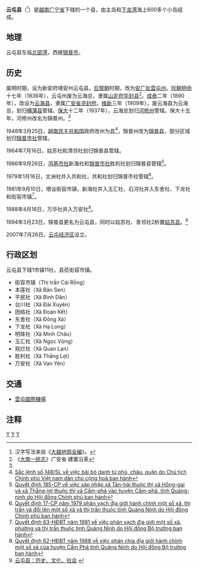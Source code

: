 {{Infobox Settlement
|name                   = 云屯县
|settlement_type        = 县
|official_name          = 
|other_name             = 
|native_name            = {{lang|vi|Huyện Vân Đồn}}
|nickname               = 
|motto                  = 
|image_skyline          = Sơn Hào Beach, Cao Lôn Island, Vân Đồn, Quảng Ninh, Việt Nam.jpg
|imagesize              = 
|image_caption          = 
|image_flag             = 
|flag_size              = 
|image_seal             = 
|seal_size              = 
|image_shield           = 
|shield_size            = 
|image_blank_emblem     = 
|blank_emblem_size      = 
|image_map              = {{Infobox mapframe|frame-width=250|zoom=09}}
|mapsize                = 
|map_caption            = 
|image_map1             = 
|mapsize1               = 
|map_caption1           = 
|pushpin_map            = Vietnam
|pushpin_label_position = bottom
|pushpin_map_caption    = 
|pushpin_map1           = 
|pushpin_label_position1= 
|pushpin_map_caption1   = 
|subdivision_type       = 国家
|subdivision_name       = {{flag|Vietnam}}
|subdivision_type1      = [[越南行政区划|省]]
|subdivision_name1      = [[广宁省|广宁省]]
|subdivision_type2      = 行政区划
|subdivision_name2      = 1市镇11社
|subdivision_type3      = 
|subdivision_name3      = 
|seat_type              = 县莅
|seat                   = {{link-vi|街容市镇|Cái Rồng}}
|government_type        = 
|leader_title           = 
|leader_name            = 
|leader_title1          = 
|leader_name1           = 
|established_title      = 
|established_date       = 
|area_magnitude         = 
|unit_pref              = 
|area_footnotes         = 
|area_total_km2         = 551.3
|area_land_km2          = 
|area_water_km2         = 
|area_water_percent     = 
|area_urban_km2         = 
|area_metro_km2         = 
|population_as_of       = 2018年
|population_footnotes   = 
|population_note        = 
|population_total       = 52940
|population_density_km2 = auto
|population_metro             = 
|population_density_metro_km2 = 
|population_urban             = 
|population_density_urban_km2 = 
|timezone               = [[越南标准时间|越南标准时间]]
|utc_offset             = +7
|elevation_footnotes    = 
|elevation_m            = 
|coor_type              = 
|coordinates            = 
|postal_code_type       = 
|postal_code            = 
|area_code              = 
|website                = [https://vandon.quangninh.gov.vn/Trang/Default.aspx 云屯县电子信息门户网站]
|footnotes              = 
}}
'''云屯县'''（{{vie|v=Huyện Vân Đồn|hn=縣雲屯}}<ref>汉字写法来自《[[大越地舆全编|大越地舆全编]]》。</ref>）是[[越南|越南]][[广宁省|广宁省]]下辖的一个县，由主岛和[[下龙湾|下龙湾]]海上600多个小岛组成。

==地理==
云屯县东临[[北部湾|北部湾]]，西接[[锦普市|锦普市]]。

==历史==
属明时期，设为新安府靖安州云屯县。[[后黎朝|后黎朝]]时期，改为[[安广处|安广处]][[雲屯州|雲屯州]]。[[阮朝|阮朝]][[明命|明命]]十七年（1836年），云屯州废为云海总，隶属[[山定府|山定府]][[华封县|华封县]]<ref>《[[大南一统志|大南一统志]]》广安省·建置沿革</ref>。[[成泰|成泰]]二年（1890年），改设为[[云海县|云海县]]，隶属[[广安省|广安省]][[尧封府|尧封府]]。[[维新_(阮朝)|维新]]三年（1909年），废云海县为云海总，划归[[横蒲县|横蒲县]]管辖。[[保大_(阮朝)|保大]]十二年（1937年），云海总划归[[河修州|河修州]]管辖。保大十五年，河修州改名为锦普州。<ref name=lichsu/>

1948年3月25日，[[越南民主共和国|越南民主共和国]]政府改州为县<ref>[https://thuvienphapluat.vn/van-ban/Bo-may-hanh-chinh/Sac-lenh-148-SL-bai-bo-danh-tu-phu-chau-quan/36317/noi-dung.aspx Sắc lệnh số 148/SL về việc bãi bỏ danh từ phủ, châu, quận do Chủ tịch Chính phủ Việt nam dân chủ cộng hoà ban hành]</ref>，锦普州改为[[锦普县|锦普县]]，部分区域划归[[锦普市社|锦普市社]]管辖。

1964年7月16日，姑苏社和清邻社划归锦普县管辖。

1966年9月26日，[[鸿基市社|鸿基市社]]新海社和[[锦普市社|锦普市社]]胜利社划归锦普县管辖<ref>[https://thuvienphapluat.vn/van-ban/Bo-may-hanh-chinh/Quyet-dinh-185-CP-sap-nhap-xa-Tan-Hai-thi-xa-Hong-Gai-va-xa-Thang-loi-Cam-pha-vao-huyen-Cam-pha-tinh-Quang-ninh-18096.aspx Quyết định 185-CP về việc sáp nhập xã Tân-hải thuộc thị xã Hồng-gai và xã Thắng-lợi thuộc thị xã Cẩm-phả vào huyện Cẩm-phả, tỉnh Quảng-ninh do Hội đồng Chính phủ ban hành]</ref>。

1979年1月16日，文洲社并入共和社，共和社划归锦普市社管辖<ref>[https://thuvienphapluat.vn/van-ban/Bo-may-hanh-chinh/Quyet-dinh-17-CP-phan-vach-dia-gioi-hanh-chinh-xa-thi-tran-doi-ten-xa-thi-tran-tinh-Quang-Ninh-57454.aspx Quyết định 17-CP năm 1979 phân vạch địa giới hành chính một số xã, thị trấn và đổi tên một số xã và thị trấn thuộc tỉnh Quảng Ninh do Hội đồng Chính phủ ban hành]</ref>。

1981年9月10日，增设街容市镇，新海社并入玉汇社，石河社并入东舍社、下龙社和街容市镇<ref>[https://thuvienphapluat.vn/van-ban/Bo-may-hanh-chinh/Quyet-dinh-63-HDBT-phan-vach-dia-gioi-xa-phuong-thi-tran-tinh-Quang-Ninh-43124.aspx Quyết định 63-HĐBT năm 1981 về việc phân vạch địa giới một số xã, phường và thị trấn thuộc tỉnh Quảng Ninh do Hội đồng Bộ trưởng ban hành]</ref>。

1988年4月16日，万华社并入万安社<ref>[https://thuvienphapluat.vn/van-ban/Bo-may-hanh-chinh/Quyet-dinh-62-HDBT-v-phan-chia-dia-gioi-hanh-chinh-mot-so-xa-cua-huyen-Cam-Pha-tinh-Quang-Ninh/37539/noi-dung.aspx Quyết định 62-HĐBT năm 1988 về việc phân chia địa giới hành chính một số xã của huyện Cẩm Phả tỉnh Quảng Ninh do Hội đồng Bộ trưởng ban hành]</ref>。

1994年3月23日，锦普县更名为云屯县，同时以姑苏社、青邻社2析置[[姑苏县|姑苏县]]。<ref name=lichsu>[http://www.quangninh.gov.vn/vi-VN/huyenthi/huyenvandon/Trang/T%E1%BB%95ng%20quan%20chi%20ti%E1%BA%BFt.aspx?tongquanid=65 云屯县：历史、文化、社会] {{webarchive|url=https://web.archive.org/web/20171014133810/http://www.quangninh.gov.vn/vi-VN/huyenthi/huyenvandon/Trang/T%E1%BB%95ng%20quan%20chi%20ti%E1%BA%BFt.aspx?tongquanid=65 |date=2017-10-14 }}</ref>

2007年7月26日，[[云屯经济区|云屯经济区]]设立。

==行政区划==
云屯县下辖1市镇11社，县莅街容市镇。
*街容市镇（Thị trấn Cái Rồng）
*本莲社（Xã Bản Sen）
*平民社（Xã Bình Dân）
*台川社（Xã Đài Xuyên）
*团结社（Xã Ðoàn Kết）
*东舍社（Xã Ðông Xá）
*下龙社（Xã Hạ Long）
*明珠社（Xã Minh Châu）
*玉汇社（Xã Ngọc Vừng）
*观烂社（Xã Quan Lạn）
*胜利社（Xã Thắng Lợi）
*万安社（Xã Vạn Yên）

==交通==
*[[雲屯國際機場|雲屯國際機場]]

==注释==
{{reflist|2}}

{{广宁省行政区划}}
{{越南东北部之县市镇区域划分}}

[[Category:越南县份|Y]]
[[Category:广宁省|Y]]
[[Category:越南島縣|Y]]